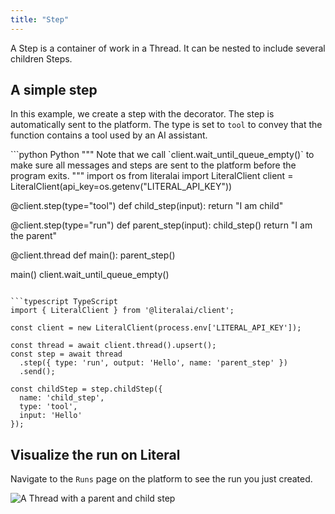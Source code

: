 ```yaml
---
title: "Step"
---
```


A Step is a container of work in a Thread. It can be nested to include several children Steps.

## A simple step

In this example, we create a step with the decorator. The step is automatically sent to the platform. The type is set to `tool` to convey that the function contains a tool used by an AI assistant.


<CodeGroup>
```python Python
"""
Note that we call `client.wait_until_queue_empty()` to make sure all messages and
steps are sent to the platform before the program exits.
"""
import os
from literalai import LiteralClient
client = LiteralClient(api_key=os.getenv("LITERAL_API_KEY"))

@client.step(type="tool")
def child_step(input):
  return "I am child"

@client.step(type="run")
def parent_step(input):
  child_step()
  return "I am the parent"

@client.thread
def main():
  parent_step()

main() 
client.wait_until_queue_empty()
```

```typescript TypeScript
import { LiteralClient } from '@literalai/client';

const client = new LiteralClient(process.env['LITERAL_API_KEY']);

const thread = await client.thread().upsert();
const step = await thread
  .step({ type: 'run', output: 'Hello', name: 'parent_step' })
  .send();

const childStep = step.childStep({
  name: 'child_step',
  type: 'tool',
  input: 'Hello'
});
```
</CodeGroup>

## Visualize the run on Literal

Navigate to the `Runs` page on the platform to see the run you just created.

<Frame>
  <img src="/images/step.png" alt="A Thread with a parent and child step" />
</Frame>